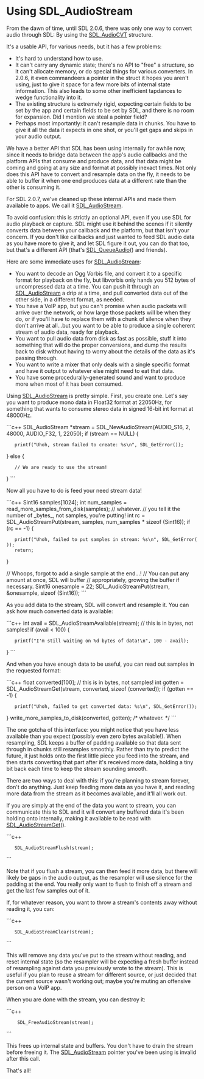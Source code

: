 <!-- pragma section-numbers 2 -->
<!-- pragma camelcase off -->

= Using SDL_AudioStream =

From the dawn of time, until SDL 2.0.6, there was only one way to convert audio through SDL: By using the [[SDL_AudioCVT]] structure.

It's a usable API, for various needs, but it has a few problems:

* It's hard to understand how to use.
* It can't carry any dynamic state; there's no API to "free" a structure, so it can't allocate memory, or do special things for various converters. In 2.0.6, it even commandeers a pointer in the struct it hopes you aren't using, just to give it space for a few more bits of internal state information. This also leads to some other inefficient tapdances to wedge functionality into it.
* The existing structure is extremely rigid, expecting certain fields to be set by the app and certain fields to be set by SDL, and there is no room for expansion. Did I mention we steal a pointer field?
* Perhaps most importantly: it can't resample data in chunks. You have to give it all the data it expects in one shot, or you'll get gaps and skips in your audio output.

We have a better API that SDL has been using internally for awhile now, since it needs to bridge data between the app's audio callbacks and the platform APIs that consume and produce data, and that data might be coming and going at any size and format at possibly inexact times. Not only does this API have to convert and resample data on the fly, it needs to be able to buffer it when one end produces data at a different rate than the other is consuming it.

For SDL 2.0.7, we've cleaned up these internal APIs and made them available to apps. We call it [[SDL_AudioStream]].

To avoid confusion: this is strictly an optional API, even if you use SDL for audio playback or capture. SDL might use it behind the scenes if it silently converts data between your callback and the platform, but that isn't your concern. If you don't like callbacks and just wanted to feed SDL audio data as you have more to give it, and let SDL figure it out, you can do that too, but that's a different API (that's [[SDL_QueueAudio]]() and friends).

Here are some immediate uses for [[SDL_AudioStream]]:
* You want to decode an Ogg Vorbis file, and convert it to a specific format for playback on the fly, but libvorbis only hands you 512 bytes of uncompressed data at a time. You can push it through an [[SDL_AudioStream]] a drip at a time, and pull converted data out of the other side, in a different format, as needed.
* You have a VoIP app, but you can't promise when audio packets will arrive over the network, or how large those packets will be when they do, or if you'll have to replace them with a chunk of silence when they don't arrive at all...but you want to be able to produce a single coherent stream of audio data, ready for playback.
* You want to pull audio data from disk as fast as possible, stuff it into something that will do the proper conversions, and dump the results back to disk without having to worry about the details of the data as it's passing through.
* You want to write a mixer that only deals with a single specific format and have it output to whatever else might need to eat that data.
* You have some procedurally-generated sound and want to produce more when most of it has been consumed.

Using [[SDL_AudioStream]] is pretty simple. First, you create one. Let's say you want to produce mono data in Float32 format at 22050Hz, for something that wants to consume stereo data in signed 16-bit int format at 48000Hz.

```c++
SDL_AudioStream *stream = SDL_NewAudioStream(AUDIO_S16, 2, 48000, AUDIO_F32, 1, 22050);
if (stream == NULL) {
    printf("Uhoh, stream failed to create: %s\n", SDL_GetError());
} else {
    // We are ready to use the stream!
}
```

Now all you have to do is feed your need stream data!

```c++
Sint16 samples[1024];
int num_samples = read_more_samples_from_disk(samples); // whatever.
// you tell it the number of _bytes_, not samples, you're putting!
int rc = SDL_AudioStreamPut(stream, samples, num_samples * sizeof (Sint16));
if (rc == -1) {
    printf("Uhoh, failed to put samples in stream: %s\n", SDL_GetError());
    return;
}

// Whoops, forgot to add a single sample at the end...!
//  You can put any amount at once, SDL will buffer
//  appropriately, growing the buffer if necessary.
Sint16 onesample = 22;
SDL_AudioStreamPut(stream, &onesample, sizeof (Sint16));
```

As you add data to the stream, SDL will convert and resample it. You can ask how much converted data is available:

```c++
int avail = SDL_AudioStreamAvailable(stream);  // this is in bytes, not samples!
if (avail < 100) {
    printf("I'm still waiting on %d bytes of data!\n", 100 - avail);
}
```

And when you have enough data to be useful, you can read out samples in the requested format:

```c++
float converted[100];
// this is in bytes, not samples!
int gotten = SDL_AudioStreamGet(stream, converted, sizeof (converted));
if (gotten == -1) {
    printf("Uhoh, failed to get converted data: %s\n", SDL_GetError());
}
write_more_samples_to_disk(converted, gotten); /* whatever. */
```

The one gotcha of this interface: you might notice that you have less available than you expect (possibly even zero bytes available!). When resampling, SDL keeps a buffer of padding available so that data sent through in chunks still resamples smoothly. Rather than try to predict the future, it just holds onto the first little piece you feed into the stream, and then starts converting that part after it's received more data, holding a tiny bit back each time to keep the stream sounding smooth.

There are two ways to deal with this: if you're planning to stream forever, don't do anything. Just keep feeding more data as you have it, and reading more data from the stream as it becomes available, and it'll all work out.

If you are simply at the end of the data you want to stream, you can communicate this to SDL and it will convert any buffered data it's been holding onto internally, making it available to be read with [[SDL_AudioStreamGet]]().

```c++
    SDL_AudioStreamFlush(stream);
```

Note that if you flush a stream, you can then feed it more data, but there will likely be gaps in the audio output, as the resampler will use silence for the padding at the end. You really only want to flush to finish off a stream and get the last few samples out of it.

If, for whatever reason, you want to throw a stream's contents away without reading it, you can:

```c++
    SDL_AudioStreamClear(stream);
```

This will remove any data you've put to the stream without reading, and reset internal state (so the resampler will be expecting a fresh buffer instead of resampling against data you previously wrote to the stream). This is useful if you plan to reuse a stream for different source, or just decided that the current source wasn't working out; maybe you're muting an offensive person on a VoIP app.

When you are done with the stream, you can destroy it:

```c++
     SDL_FreeAudioStream(stream);
```

This frees up internal state and buffers. You don't have to drain the stream before freeing it. The [[SDL_AudioStream]] pointer you've been using is invalid after this call.

That's all!
